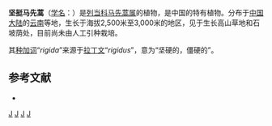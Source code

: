 {{Speciesbox
| genus = Pedicularis
| species = rigida
| authority = Franch. ex Maxim., 1888
}}

'''坚挺马先蒿'''（[[学名|学名]]：{{lang|la|''Pedicularis rigida''}}）是[[列当科|列当科]][[马先蒿属|马先蒿属]]的植物，是中国的特有植物。分布于[[中国大陆|中国大陆]]的[[云南|云南]]等地，生长于海拔2,500米至3,000米的地区，见于生长高山草地和石坡荫处，目前尚未由人工引种栽培。

其[[种加词|种加词]]“''rigida''”来源于[[拉丁文|拉丁文]]“''rigidus''”，意为“坚硬的，僵硬的”。

== 参考文献 ==
<div class="references-small">
* {{cite web| url =http://www.bioinfo.cn/db05/KmzwSpecies.php?action=view&id=21188| title =坚挺马先蒿| work =《中国高等植物数据库全库》| publisher =中国科学院微生物研究所| author =昆明植物研究所| accessdate =2009-02-25| deadurl =yes| archiveurl =https://web.archive.org/web/20160305025732/http://www.bioinfo.cn/db05/KmzwSpecies.php?action=view&id=21188| archivedate =2016-03-05}}
</div>
{{Taxonbar|from=Q10928646}}

[[Category:马先蒿属|J]]
[[Category:中国特有植物|J]]
[[Category:云南植物|J]]
[[Category:1888年描述的植物|J]]


{{植物小作品}}